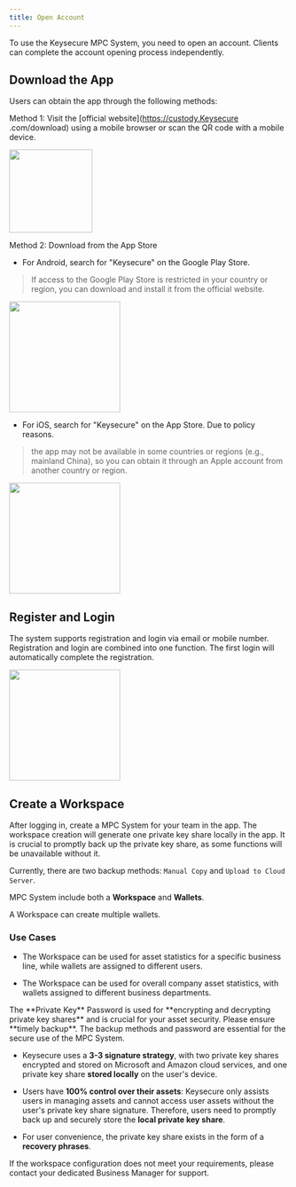 ```yaml
---
title: Open Account
---
```



To use the Keysecure  MPC System, you need to open an account. Clients can complete the account opening process independently.


## Download the App

Users can obtain the app through the following methods:

Method 1: Visit the [official website](https://custody.Keysecure .com/download) using a mobile browser or scan the QR code with a mobile device.

<div className="w-full flex items-center justify-center">
    <img src="/images/qr-code-new.png" width="150"/>
</div>


Method 2: Download from the App Store

* For Android, search for "Keysecure" on the Google Play Store.
> If access to the Google Play Store is restricted in your country or region, you can download and install it from the official website.

<div className="w-full flex items-center justify-center">
    <img src="/images/apis/download1.png" width="200"/>
</div>

* For iOS, search for "Keysecure" on the App Store. Due to policy reasons.
> the app may not be available in some countries or regions (e.g., mainland China), so you can obtain it through an Apple account from another country or region.

<div className="w-full flex items-center justify-center">
    <img src="/images/apis/download2_en.png" width="200"/>
</div>


## Register and Login

The system supports registration and login via email or mobile number. Registration and login are combined into one function. The first login will automatically complete the registration.

<div className="w-full flex items-center justify-center">
    <img src="/images/apis/login-en.png" width="200"/>
</div>


## Create a Workspace

After logging in, create a MPC System for your team in the app. The workspace creation will generate one private key share locally in the app. It is crucial to promptly back up the private key share, as some functions will be unavailable without it.

Currently, there are two backup methods: `Manual Copy` and `Upload to Cloud Server`.

MPC System include both a **Workspace** and **Wallets**.

<Tip>
A Workspace can create multiple wallets.
</Tip>


### Use Cases

* The Workspace can be used for asset statistics for a specific business line, while wallets are assigned to different users.

* The Workspace can be used for overall company asset statistics, with wallets assigned to different business departments.

<Warning>
The **Private Key** Password is used for **encrypting and decrypting private key shares** and is crucial for your asset security. Please ensure **timely backup**. The backup methods and password are essential for the secure use of the MPC System.
</Warning>

* Keysecure uses a **3-3 signature strategy**, with two private key shares encrypted and stored on Microsoft and Amazon cloud services, and one private key share **stored locally** on the user's device.

* Users have **100% control over their assets**: Keysecure only assists users in managing assets and cannot access user assets without the user's private key share signature. Therefore, users need to promptly back up and securely store the **local private key share**.

* For user convenience, the private key share exists in the form of a **recovery phrases**.

If the workspace configuration does not meet your requirements, please contact your dedicated Business Manager for support.
